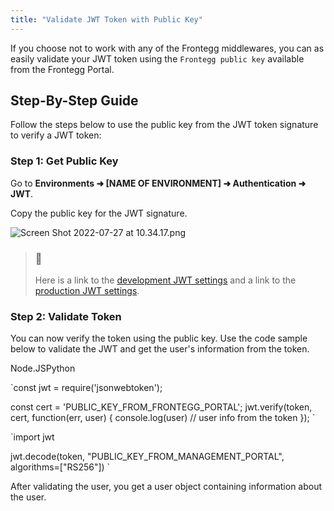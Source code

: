 ```yaml
---
title: "Validate JWT Token with Public Key"
---
```


If you choose not to work with any of the Frontegg middlewares, you can as easily validate your JWT token using the `Frontegg public key` available from the Frontegg Portal.

## Step-By-Step Guide

Follow the steps below to use the public key from the JWT token signature to verify a JWT token:

### Step 1: Get Public Key

Go to **Environments ➜ \[NAME OF ENVIRONMENT\] ➜ Authentication ➜ JWT**.

Copy the public key for the JWT signature.  
  
![](/images/2def94f-Screen_Shot_2022-07-27_at_10.34.17.png "Screen Shot 2022-07-27 at 10.34.17.png")

  
> ### 📘
> 
> Here is a link to the [development JWT settings](https://portal.frontegg.com/development/authentication/jwt) and a link to the [production JWT settings](https://portal.frontegg.com/development/authentication/jwt).

### Step 2: Validate Token

You can now verify the token using the public key. Use the code sample below to validate the JWT and get the user's information from the token.  
  
Node.JSPython

`const jwt = require('jsonwebtoken');

const cert = 'PUBLIC_KEY_FROM_FRONTEGG_PORTAL';
jwt.verify(token, cert, function(err, user) {
  console.log(user) // user info from the token
});
`

`import jwt

jwt.decode(token, "PUBLIC_KEY_FROM_MANAGEMENT_PORTAL", algorithms=["RS256"])
`

After validating the user, you get a user object containing information about the user.